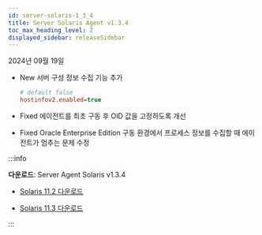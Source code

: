 ```yaml
---
id: server-solaris-1_3_4
title: Server Solaris Agent v1.3.4
toc_max_heading_level: 2
displayed_sidebar: releaseSidebar
---
```


2024년 09월 19일

- <Status priority='1'>New</Status> 서버 구성 정보 수집 기능 추가

  ```ini title="whatap.conf"
  # default false
  hostinfov2.enabled=true
  ```

- <Status priority='0'>Fixed</Status> 에이전트를 최초 구동 후 OID 값을 고정하도록 개선

- <Status priority='0'>Fixed</Status> Oracle Enterprise Edition 구동 환경에서 프로세스 정보를 수집할 때 에이전트가 멈추는 문제 수정

:::info 

**다운로드**: Server Agent Solaris v1.3.4

- [Solaris 11.2 다운로드](https://repo.whatap.io.s3-ap-northeast-2.amazonaws.com/sunos/11.2/whatap-infra.1.3.4.SPARC.pkg.tar.gz)

- [Solaris 11.3 다운로드](https://repo.whatap.io.s3-ap-northeast-2.amazonaws.com/sunos/11/whatap-infra.1.3.4.SPARC.pkg.tar.gz)

:::